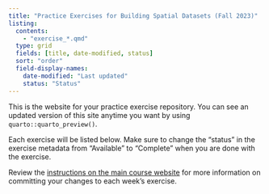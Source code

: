 ```yaml
---
title: "Practice Exercises for Building Spatial Datasets (Fall 2023)"
listing:
  contents:
    - "exercise_*.qmd"
  type: grid
  fields: [title, date-modified, status]
  sort: "order"
  field-display-names:
    date-modified: "Last updated"
    status: "Status"
---
```


This is the website for your practice exercise repository. You can see an updated version of this site anytime you want by using `quarto::quarto_preview()`.

Each exercise will be listed below. Make sure to change the "status" in the exercise metadata from "Available" to "Complete" when you are done with the exercise.

Review the [instructions on the main course website](https://bldgspatialdata.github.io/website/course-exercises.html) for more information on committing your changes to each week's exercise.
